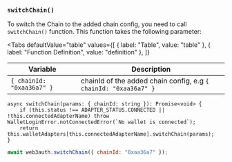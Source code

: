 
### `switchChain()`

To switch the Chain to the added chain config, you need to call `switchChain()` function. This function takes the following parameter:

<Tabs
  defaultValue="table"
  values={[
    { label: "Table", value: "table" },
    { label: "Function Definition", value: "definition" },
  ]}
>

<TabItem value="table">

| Variable                  | Description                                                      |
| ------------------------- | ---------------------------------------------------------------- |
| `{ chainId: "0xaa36a7" }` | chainId of the added chain config, e.g `{ chainId: "0xaa36a7" }` |

</TabItem>

<TabItem value="definition">

```tsx
async switchChain(params: { chainId: string }): Promise<void> {
    if (this.status !== ADAPTER_STATUS.CONNECTED || !this.connectedAdapterName) throw WalletLoginError.notConnectedError(`No wallet is connected`);
    return this.walletAdapters[this.connectedAdapterName].switchChain(params);
}
```

</TabItem>

</Tabs>

```javascript
await web3auth.switchChain({ chainId: "0xaa36a7" });
```
